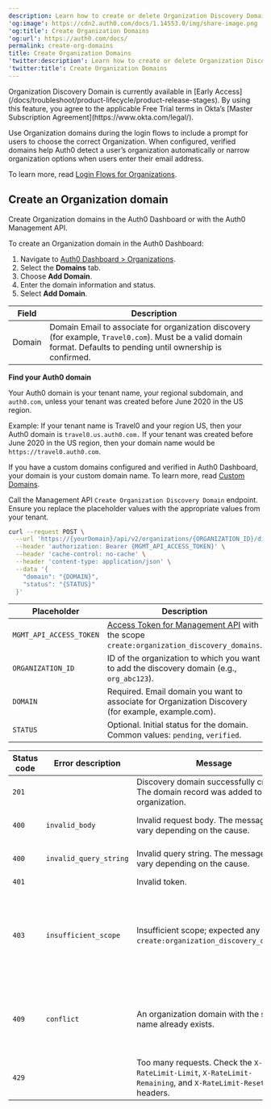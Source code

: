 ```yaml
---
description: Learn how to create or delete Organization Discovery Domains using the Auth0 Dashboard and Management API.
'og:image': https://cdn2.auth0.com/docs/1.14553.0/img/share-image.png
'og:title': Create Organization Domains
'og:url': https://auth0.com/docs/
permalink: create-org-domains
title: Create Organization Domains
'twitter:description': Learn how to create or delete Organization Discovery Domains using the Auth0 Dashboard and Management API.
'twitter:title': Create Organization Domains
---
```


<Warning>
Organization Discovery Domain is currently available in [Early Access](/docs/troubleshoot/product-lifecycle/product-release-stages). By using this feature, you agree to the applicable Free Trial terms in Okta’s [Master Subscription Agreement](https://www.okta.com/legal/).
</Warning>

Use Organization domains during the login flows to include a prompt for users to choose the correct Organization. When configured, verified domains help Auth0 detect a user’s organization automatically or narrow organization options when users enter their email address.

To learn more, read [Login Flows for Organizations](/docs/manage-users/organizations/login-flows-for-organizations).

## Create an Organization domain

Create Organization domains in the Auth0 Dashboard or with the Auth0 Management API.

<Tabs>
    <Tab title="Auth0 Dashboard">
To create an Organization domain in the Auth0 Dashboard:

1. Navigate to [Auth0 Dashboard > Organizations](https://manage.auth0.com/#/organizations).
2. Select the **Domains** tab.
3. Choose **Add Domain**.
4. Enter the domain information and status.
5. Select **Add Domain**.

| Field | Description |
| ----- | ----------- |
| Domain | Domain Email to associate for organization discovery  (for example, `Travel0.com`). Must be a valid domain format. Defaults to pending until ownership is confirmed. |

</Tab>

  <Tab title="Management API">

<Callout icon="file-lines" color="#0EA5E9" iconType="regular">

<b>Find your Auth0 domain</b>

Your Auth0 domain is your tenant name, your regional subdomain, and `auth0.com`, unless your tenant was created before June 2020 in the US region.

Example: If your tenant name is Travel0 and your region US, then your Auth0 domain is `travel0.us.auth0.com.` If your tenant was created before June 2020 in the US region, then your domain name would be `https://travel0.auth0.com`.

If you have a custom domains configured and verified in Auth0 Dashboard, your domain is your custom domain name. To learn more, read [Custom Domains](/docs/customize/custom-domains).

</Callout>

Call the Management API `Create Organization Discovery Domain` endpoint. Ensure you replace the placeholder values with the appropriate values from your tenant.

```bash
curl --request POST \
  --url 'https://{yourDomain}/api/v2/organizations/{ORGANIZATION_ID}/discovery-domains' \
  --header 'authorization: Bearer {MGMT_API_ACCESS_TOKEN}' \
  --header 'cache-control: no-cache' \
  --header 'content-type: application/json' \
  --data '{
    "domain": "{DOMAIN}",
    "status": "{STATUS}"
  }'
  ```

| Placeholder | Description |
| ----- | ----------- |
| `MGMT_API_ACCESS_TOKEN` | [Access Token for Management API](/docs/tokens/management-api-access-tokens) with the scope `create:organization_discovery_domains`. |
| `ORGANIZATION_ID` | ID of the organization to which you want to add the discovery domain (e.g., `org_abc123`). |
| `DOMAIN` | Required. Email domain you want to associate for Organization Discovery  (for example, example.com).|
| `STATUS` | Optional. Initial status for the domain. Common values: `pending`, `verified`. |


| Status code| Error description | Message | Cause |
| --- | --- | --- | --- |
| `201` |  | Discovery domain successfully created. The domain record was added to the organization. ||
| `400` | `invalid_body` | Invalid request body. The message will vary depending on the cause. | The request payload is not valid.|
| `400` | `invalid_query_string` | Invalid query string. The message will vary depending on the cause. | The query string is not valid. |
| `401` | | Invalid token. ||
| `403` | `insufficient_scope` | Insufficient scope; expected any of: `create:organization_discovery_domains`. | Tried to write a field that is not allowed with provided bearer token scopes. |
| `409` | `conflict` | An organization domain with the same name already exists. | An organization domain  with the same name already exists. |
| `429` | | Too many requests. Check the `X-RateLimit-Limit`, `X-RateLimit-Remaining`, and `X-RateLimit-Reset` headers. ||

</Tab>
</Tabs>
